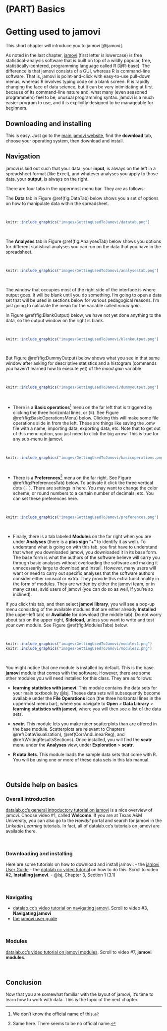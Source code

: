 # (PART) Basics {-}

# Getting used to jamovi {#GettingUsedtoJamovi}

This short chapter will introduce you to jamovi [@jamovi]. 

As noted in the last chapter, [jamovi](https://www.jamovi.org/) (first letter is lowercase) is free statistical-analysis software that is built on top of a wildly popular, free, statistically-centered, programming language called R [@R-base]. The difference is that jamovi consists of a GUI, whereas R is command-line software. That is, jamovi is point-and-click with easy-to-use pull-down menus, whereas R involves typing code on a blank screen. R is rapidly changing the face of data science, but it can be very intimidating at first because of its command-line nature and, what many (even seasoned programmers) feel to be, unusual programming syntax. jamovi is a much easier program to use, and it is explicitly designed to be manageable for beginners.

## Downloading and installing {#DownloadingAndInstallingJamovi}

This is easy. Just go to the [main jamovi website](https://www.jamovi.org/), find the **download** tab, choose your operating system, then download and install. 

## Navigation {#NavigatingJamovi}

jamovi is laid out such that your data, your **input**, is always on the left in a spreadsheet format (like Excel), and whatever analyses you apply to those data, your **output**, is always on the right.

There are four tabs in the uppermost menu bar. They are as follows:

The **Data** tab in Figure \@ref(fig:DataTab) below shows you a set of options on how to manipulate data within the spreadsheet. 

<br/>

```r
knitr::include_graphics("images/GettingUsedToJamovi/datatab.png")
``` 

<br/>

The **Analyses** tab in Figure \@ref(fig:AnalysesTab) below shows you options for different statistical analyses you can run on the data that you have in the spreadsheet. 

<br/>

```r
knitr::include_graphics("images/GettingUsedToJamovi/analysestab.png")
```

<br/>

The window that occupies most of the right side of the interface is where output goes. It will be blank until you do something. I'm going to open a data set that will be used in sections below for various pedagogical reasons. I'm just going to calculate the mean for the variable called *mood.gain*.

In Figure \@ref(fig:BlankOutput) below, we have not yet done anything to the data, so the output window on the right is blank.

<br/>

```r
knitr::include_graphics("images/GettingUsedToJamovi/blankoutput.png")
```

<br/>

But Figure \@ref(fig:DummyOutput) below shows what you see in that same window after asking for descriptive statistics and a histogram (commands you haven't learned how to execute yet) of the *mood.gain* variable.

<br/>

```r
knitr::include_graphics("images/GettingUsedToJamovi/dummyoutput.png")
```

<br/>

- There is a **Basic operations**^[We don't know the official name of this.] menu on the far left that is triggered by clicking the three horizontal lines, or $(\equiv)$. See Figure \@ref(fig:BasicOperationsMenu) below. Clicking this will make some file operations slide in from the left. These are things like saving the .omv file with a name, importing data, exporting data, etc. Note that to get out of this menu option, you just need to click the big arrow. This is true for any sub-menu in jamovi.

<br/>

```r
knitr::include_graphics("images/GettingUsedToJamovi/basicoperations.png")
```

<br/>

- There is a **Preferences**^[Same here. There seems to be no official name.] menu on the far right. See Figure \@ref(fig:PreferencesTab) below. To activate it click the three vertical dots $(\vdots)$. There are settings in here. You may want to change the color scheme, or round numbers to a certain number of decimals, etc. You can set these preferences here.

<br/>

```r
knitr::include_graphics("images/GettingUsedToJamovi/preferences.png")
```

<br/>

- Finally, there is a tab labeled **Modules** on the far right when you are under **Analyses** (there is a **plus sign** "+" to identify it as well). To understand what is going on with this tab, you first have to understand that when you downloaded jamovi, you downloaded it in its base form. The base form is what the authors of the software believe will carry you through basic analyses without overloading the software and making it unnecessarily large to download and install. However, many users will want or need to carry out specific analyses that the software authors consider either unusual or extra. They provide this extra functionality in the form of modules. They are written by either the jamovi team, or in many cases, avid users of jamovi (you can do so as well, if you're so inclined).

If you click this tab, and then select **jamovi library**, you will see a pop-up menu consisting of the available modules that are either already **Installed** (the upper-left tab) or **Available** for download (the middle tab). Do not worry about tab on the upper right, **Sideload**, unless you want to write and test your own module. See Figure \@ref(fig:ModulesTabs) below.

<br/>

```r
knitr::include_graphics("images/GettingUsedToJamovi/modules1.png")
knitr::include_graphics("images/GettingUsedToJamovi/modules2.png")
```

<br/>

You might notice that one module is installed by default. This is the base **jamovi** module that comes with the software. However, there are some other modules you will need installed for this class. They are as follows:

- **learning statistics with jamovi**. This module contains the data sets for your main textbook by @lsj. Theses data sets will subsequently become available under the **File Operations** icon (the three horizontal lines in the uppermost menu bar), where you navigate to **Open** > **Data Library** > **learning statistics with jamovi**, where you will then see a list of the data sets.

- **scatr**. This module lets you make nicer scatterplots than are offered in the base module. Scatterplots are relevant to Chapters \@ref(DataVisualization), \@ref(CorrAndLinearReg), and \@ref(WritingResultsSections). Once installed, you will find the **scatr** menu under the **Analyses** view, under **Exploration** > **scatr**.

- **R data Sets**. This module loads the sample data sets that come with R. You will be using one or more of these data sets in this lab manual.

<br/>

## Outside help on basics {#OutsideHelpOnBasics}

### Overall introduction {#OutsideHelpOnOveralIntroduction}

[datalab.cc's general introductory tutorial on jamovi](https://datalab.cc/tools/jamovi) is a nice overview of jamovi. Choose video #1, called **Welcome**. If you are at Texas A&M University, you can also go to the *Howdy!* portal and search for jamovi in the *LinkedIn Learning* tutorials. In fact, all of  datalab.cc's tutorials on jamovi are available there.

<br/>

### Downloading and installing {#OutsideHelpOnDownloadingAndInstalling}

Here are some tutorials on how to download and install jamovi:
  - the [jamovi User Guide](https://www.jamovi.org/user-manual.html#installation)
  - the [datalab.cc video tutorial](https://datalab.cc/tools/jamovi) on how to do this. Scroll to video #2, **Installing jamovi**.
  - @lsj, Chapter 3, Section 1 (3.1)

<br/>

### Navigating {#OutsideHelpOnNavigating}

- [datalab.cc's video tutorial on navigating jamovi](https://datalab.cc/tools/jamovi). Scroll to video #3, **Navigating jamovi**
- [the jamovi user guide](https://www.jamovi.org/user-manual.html#getting-started)

<br/>

### Modules {#OutsideHelpOnModules}

[datalab.cc's video tutorial on jamovi modules](https://datalab.cc/tools/jamovi). Scroll to video #7, **jamovi modules**.

<br/>

## Conclusion {#ConclusionOfBasics}

Now that you are somewhat familiar with the layout of jamovi, it's time to learn how to work with data. This is the topic of the next chapter.